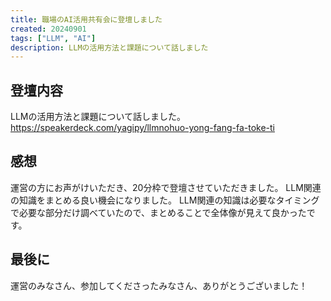 ```yaml
---
title: 職場のAI活用共有会に登壇しました
created: 20240901
tags: ["LLM", "AI"]
description: LLMの活用方法と課題について話しました
---
```


## 登壇内容
LLMの活用方法と課題について話しました。
https://speakerdeck.com/yagipy/llmnohuo-yong-fang-fa-toke-ti

## 感想
運営の方にお声がけいただき、20分枠で登壇させていただきました。
LLM関連の知識をまとめる良い機会になりました。
LLM関連の知識は必要なタイミングで必要な部分だけ調べていたので、まとめることで全体像が見えて良かったです。

## 最後に
運営のみなさん、参加してくださったみなさん、ありがとうございました！
